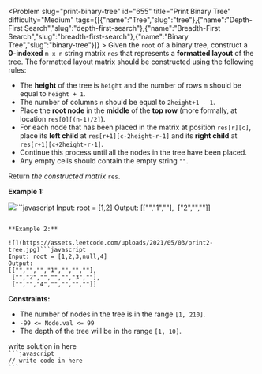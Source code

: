 
<Problem slug="print-binary-tree" id="655" title="Print Binary Tree" difficulty="Medium" tags={[{"name":"Tree","slug":"tree"},{"name":"Depth-First Search","slug":"depth-first-search"},{"name":"Breadth-First Search","slug":"breadth-first-search"},{"name":"Binary Tree","slug":"binary-tree"}]} >
    Given the `root` of a binary tree, construct a **0-indexed** `m x n` string matrix `res` that represents a **formatted layout** of the tree. The formatted layout matrix should be constructed using the following rules:

*   The **height** of the tree is `height` and the number of rows `m` should be equal to `height + 1`.
*   The number of columns `n` should be equal to `2height+1 - 1`.
*   Place the **root node** in the **middle** of the **top row** (more formally, at location `res[0][(n-1)/2]`).
*   For each node that has been placed in the matrix at position `res[r][c]`, place its **left child** at `res[r+1][c-2height-r-1]` and its **right child** at `res[r+1][c+2height-r-1]`.
*   Continue this process until all the nodes in the tree have been placed.
*   Any empty cells should contain the empty string `""`.

Return _the constructed matrix_ `res`.

**Example 1:**

![](https://assets.leetcode.com/uploads/2021/05/03/print1-tree.jpg)```javascript 
Input: root = [1,2]
Output: 
[["","1",""],
 ["2","",""]]
```

**Example 2:**

![](https://assets.leetcode.com/uploads/2021/05/03/print2-tree.jpg)```javascript 
Input: root = [1,2,3,null,4]
Output: 
[["","","","1","","",""],
 ["","2","","","","3",""],
 ["","","4","","","",""]]
```

**Constraints:**

*   The number of nodes in the tree is in the range `[1, 210]`.
*   `-99 <= Node.val <= 99`
*   The depth of the tree will be in the range `[1, 10]`.
</Problem >

<Solution>
write solution in here
</Solution>

<Code>
```javascript
// write code in here
```
</Code>

<Similar data={[]} />
